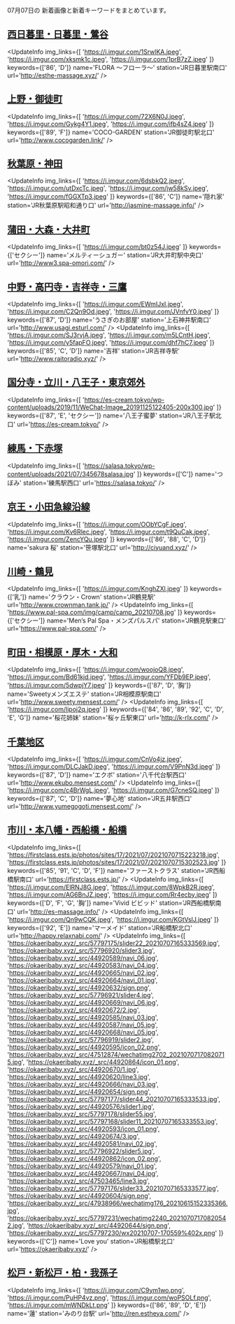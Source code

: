 

07月07日の
新着画像と新着キーワードをまとめています。

<DmmAffiliateIns />

## [西日暮里・日暮里・鶯谷](/busty/0060)
<UpdateInfo
    img_links={[
    'https://i.imgur.com/1SrwlKA.jpeg',
    'https://i.imgur.com/xksmk1c.jpeg',
    'https://i.imgur.com/1prB7zZ.jpeg'
    ]}
    keywords={['86', 'D']}
    name='FLORA ～フローラ～'
    station='JR日暮里駅南口'
    url='http://esthe-massage.xyz/'
/>
<DmmAffiliateIns />

## [上野・御徒町](/busty/0070)
<UpdateInfo
    img_links={[
    'https://i.imgur.com/72X6N0J.jpeg',
    'https://i.imgur.com/Gykg4Y1.jpeg',
    'https://i.imgur.com/ifb4sZ4.jpeg'
    ]}
    keywords={['89', 'F']}
    name='COCO-GARDEN'
    station='JR御徒町駅北口'
    url='http://www.cocogarden.link/'
/>
<DmmAffiliateIns />

## [秋葉原・神田](/busty/0080)
<UpdateInfo
    img_links={[
    'https://i.imgur.com/6dsbkQ2.jpeg',
    'https://i.imgur.com/utDxcTc.jpeg',
    'https://i.imgur.com/jw58kSv.jpeg',
    'https://i.imgur.com/fGGXTp3.jpeg'
    ]}
    keywords={['86', 'C']}
    name='隠れ家'
    station='JR秋葉原駅昭和通り口'
    url='http://jasmine-massage.info/'
/>
<DmmAffiliateIns />

## [蒲田・大森・大井町](/busty/0121)
<UpdateInfo
    img_links={[
    'https://i.imgur.com/bt0z54J.jpeg'
    ]}
    keywords={['セクシー']}
    name='メルティーシュガー'
    station='JR大井町駅中央口'
    url='http://www3.spa-omori.com/'
/>
<DmmAffiliateIns />

## [中野・高円寺・吉祥寺・三鷹](/busty/0180)
<UpdateInfo
    img_links={[
    'https://i.imgur.com/EWmIJxI.jpeg',
    'https://i.imgur.com/C2Qn9Od.jpeg',
    'https://i.imgur.com/JVnfvY0.jpeg'
    ]}
    keywords={['87', 'D']}
    name='うさぎのお部屋'
    station='上石神井駅南口'
    url='http://www.usagi.esturl.com/'
/>
<UpdateInfo
    img_links={[
    'https://i.imgur.com/SJ3rvjA.jpeg',
    'https://i.imgur.com/m5LCntH.jpeg',
    'https://i.imgur.com/y5fapFO.jpeg',
    'https://i.imgur.com/dhf7hC7.jpeg'
    ]}
    keywords={['85', 'C', 'D']}
    name='吉祥'
    station='JR吉祥寺駅'
    url='http://www.raitoradio.xyz/'
/>
<DmmAffiliateIns />

## [国分寺・立川・八王子・東京郊外](/busty/0200)
<UpdateInfo
    img_links={[
    'https://es-cream.tokyo/wp-content/uploads/2019/11/WeChat-Image_20191125122405-200x300.jpg'
    ]}
    keywords={['87', 'E', 'セクシー']}
    name='八王子蜜夢'
    station='JR八王子駅北口'
    url='https://es-cream.tokyo/'
/>
<DmmAffiliateIns />

## [練馬・下赤塚](/busty/0220)
<UpdateInfo
    img_links={[
    'https://salasa.tokyo/wp-content/uploads/2021/07/345678salasa.jpg'
    ]}
    keywords={['C']}
    name='つぼみ'
    station='練馬駅西口'
    url='https://salasa.tokyo/'
/>
<DmmAffiliateIns />

## [京王・小田急線沿線](/busty/0260)
<UpdateInfo
    img_links={[
    'https://i.imgur.com/OObYCgF.jpeg',
    'https://i.imgur.com/Kv6Rlec.jpeg',
    'https://i.imgur.com/t9QuCak.jpeg',
    'https://i.imgur.com/ZencYQu.jpeg'
    ]}
    keywords={['86', '88', 'C', 'D']}
    name='sakura 桜'
    station='笹塚駅北口'
    url='http://ciyuand.xyz/'
/>
<DmmAffiliateIns />

## [川崎・鶴見](/busty/0320)
<UpdateInfo
    img_links={[
    'https://i.imgur.com/KnghZXl.jpeg'
    ]}
    keywords={['乳']}
    name='クラウン・Crown'
    station='JR鶴見駅'
    url='http://www.crownman.tank.jp/'
/>
<UpdateInfo
    img_links={[
    'https://www.pal-spa.com/img/camp/camp_20210708.jpg'
    ]}
    keywords={['セクシー']}
    name='Men’s Pal Spa・メンズパルスパ'
    station='JR鶴見駅東口'
    url='https://www.pal-spa.com/'
/>
<DmmAffiliateIns />

## [町田・相模原・厚木・大和](/busty/0330)
<UpdateInfo
    img_links={[
    'https://i.imgur.com/woojoQ8.jpeg',
    'https://i.imgur.com/Bd61kjd.jpeg',
    'https://i.imgur.com/YFDb9EP.jpeg',
    'https://i.imgur.com/5dwpjY7.jpeg'
    ]}
    keywords={['87', 'D', '胸']}
    name='Sweetyメンズエステ'
    station='JR相模原駅南口'
    url='http://www.sweety.mensest.com/'
/>
<UpdateInfo
    img_links={[
    'https://i.imgur.com/lipoj2q.jpeg'
    ]}
    keywords={['84', '86', '89', '92', 'C', 'D', 'E', 'G']}
    name='桜花姉妹'
    station='桜ヶ丘駅東口'
    url='http://k-rlx.com/'
/>
<DmmAffiliateIns />

## [千葉地区](/busty/0500)
<UpdateInfo
    img_links={[
    'https://i.imgur.com/CnVo4jz.jpeg',
    'https://i.imgur.com/DLCJakD.jpeg',
    'https://i.imgur.com/V9PnN3d.jpeg'
    ]}
    keywords={['87', 'D']}
    name='エクボ'
    station='八千代台駅西口'
    url='http://www.ekubo.mensest.com/'
/>
<UpdateInfo
    img_links={[
    'https://i.imgur.com/c4BrWgL.jpeg',
    'https://i.imgur.com/G7cneSQ.jpeg'
    ]}
    keywords={['87', 'C', 'D']}
    name='夢心地'
    station='JR五井駅西口'
    url='http://www.yumegogoti.mensest.com/'
/>
<DmmAffiliateIns />

## [市川・本八幡・西船橋・船橋](/busty/0510)
<UpdateInfo
    img_links={[
    'https://firstclass.ests.jp/photos/sites/17/2021/07/2021070715223218.jpg',
    'https://firstclass.ests.jp/photos/sites/17/2021/07/2021070715302523.jpg'
    ]}
    keywords={['85', '91', 'C', 'D', 'F']}
    name='ファーストクラス'
    station='JR西船橋駅南口'
    url='https://firstclass.ests.jp/'
/>
<UpdateInfo
    img_links={[
    'https://i.imgur.com/ElRNJ8G.jpeg',
    'https://i.imgur.com/8WpkB2R.jpeg',
    'https://i.imgur.com/AG6BnJZ.jpeg',
    'https://i.imgur.com/Rr4ecby.jpeg'
    ]}
    keywords={['D', 'F', 'G', '胸']}
    name='Vivid ビビッド'
    station='JR西船橋駅南口'
    url='http://es-massage.info/'
/>
<UpdateInfo
    img_links={[
    'https://i.imgur.com/Qn9wCQK.jpeg',
    'https://i.imgur.com/KGtVslJ.jpeg'
    ]}
    keywords={['92', 'E']}
    name='マーメイド'
    station='JR船橋駅北口'
    url='http://happy.relaxnabi.com/'
/>
<UpdateInfo
    img_links={[
    'https://okaeribaby.xyz/_src/57797175/slider22_20210707165333569.jpg',
    'https://okaeribaby.xyz/_src/57796920/slider3.jpg',
    'https://okaeribaby.xyz/_src/44920589/navi_06.jpg',
    'https://okaeribaby.xyz/_src/44920583/navi_04.jpg',
    'https://okaeribaby.xyz/_src/44920665/navi_02.jpg',
    'https://okaeribaby.xyz/_src/44920664/navi_01.jpg',
    'https://okaeribaby.xyz/_src/44920632/sign.png',
    'https://okaeribaby.xyz/_src/57796921/slider4.jpg',
    'https://okaeribaby.xyz/_src/44920669/navi_06.jpg',
    'https://okaeribaby.xyz/_src/44920672/2.jpg',
    'https://okaeribaby.xyz/_src/44920585/navi_03.jpg',
    'https://okaeribaby.xyz/_src/44920587/navi_05.jpg',
    'https://okaeribaby.xyz/_src/44920668/navi_05.jpg',
    'https://okaeribaby.xyz/_src/57796919/slider2.jpg',
    'https://okaeribaby.xyz/_src/44920595/icon_02.png',
    'https://okaeribaby.xyz/_src/47512874/wechatimg2702_20210707170820715.jpg',
    'https://okaeribaby.xyz/_src/44920864/icon_01.png',
    'https://okaeribaby.xyz/_src/44920670/1.jpg',
    'https://okaeribaby.xyz/_src/44920620/line3.jpg',
    'https://okaeribaby.xyz/_src/44920666/navi_03.jpg',
    'https://okaeribaby.xyz/_src/44920654/sign.png',
    'https://okaeribaby.xyz/_src/57797177/slider44_20210707165333533.jpg',
    'https://okaeribaby.xyz/_src/44920576/slider1.jpg',
    'https://okaeribaby.xyz/_src/57797178/slider55.jpg',
    'https://okaeribaby.xyz/_src/57797168/slider11_20210707165333553.jpg',
    'https://okaeribaby.xyz/_src/44920593/icon_01.png',
    'https://okaeribaby.xyz/_src/44920674/3.jpg',
    'https://okaeribaby.xyz/_src/44920581/navi_02.jpg',
    'https://okaeribaby.xyz/_src/57796922/slider5.jpg',
    'https://okaeribaby.xyz/_src/44920862/icon_02.png',
    'https://okaeribaby.xyz/_src/44920579/navi_01.jpg',
    'https://okaeribaby.xyz/_src/44920667/navi_04.jpg',
    'https://okaeribaby.xyz/_src/47503465/line3.jpg',
    'https://okaeribaby.xyz/_src/57797176/slider33_20210707165333577.jpg',
    'https://okaeribaby.xyz/_src/44920604/sign.png',
    'https://okaeribaby.xyz/_src/47938966/wechatimg176_20210615152335366.jpg',
    'https://okaeribaby.xyz/_src/57797231/wechatimg2240_20210707170820542.jpg',
    'https://okaeribaby.xyz/_src/44920644/sign.png',
    'https://okaeribaby.xyz/_src/57797230/wx20210707-170559%402x.png'
    ]}
    keywords={['C']}
    name='Love you'
    station='JR船橋駅北口'
    url='https://okaeribaby.xyz/'
/>
<DmmAffiliateIns />

## [松戸・新松戸・柏・我孫子](/busty/0520)
<UpdateInfo
    img_links={[
    'https://i.imgur.com/C9ym1wo.png',
    'https://i.imgur.com/PuHP4vz.png',
    'https://i.imgur.com/woPSOLf.png',
    'https://i.imgur.com/mWNDkLt.png'
    ]}
    keywords={['86', '89', 'D', 'E']}
    name='蓮'
    station='みのり台駅'
    url='http://ren.estheya.com/'
/>
<DmmAffiliateIns />

<DmmAffiliateScript />
